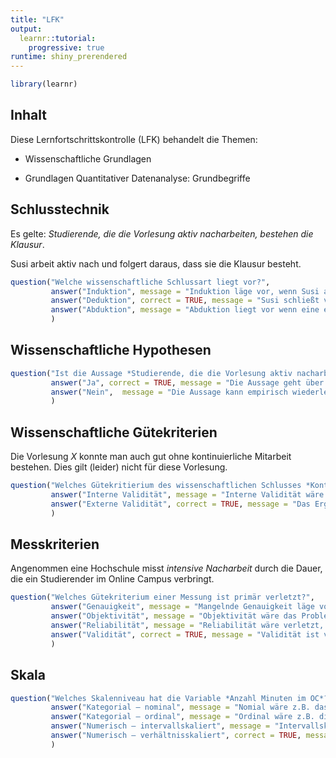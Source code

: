 ```yaml
---
title: "LFK"
output: 
  learnr::tutorial:
    progressive: true
runtime: shiny_prerendered
---
```



```r
library(learnr)
```

## Inhalt

Diese Lernfortschrittskontrolle (LFK) behandelt die Themen:

- Wissenschaftliche Grundlagen

- Grundlagen Quantitativer Datenanalyse: Grundbegriffe


## Schlusstechnik

Es gelte: *Studierende, die die Vorlesung aktiv nacharbeiten, bestehen die Klausur*.

Susi arbeit aktiv nach und folgert daraus, dass sie die Klausur besteht.

```r
question("Welche wissenschaftliche Schlussart liegt vor?",
         answer("Induktion", message = "Induktion läge vor, wenn Susi auf Grund wiederholter Beobachtung zu dem Schluss gekommen wäre."),
         answer("Deduktion", correct = TRUE, message = "Susi schließt von einer allgemeinen Aussage auf eine speziellere."),
         answer("Abduktion", message = "Abduktion liegt vor wenn eine erklärende Hypothese (spekulativ) gebildet wird.")
         )
```


## Wissenschaftliche Hypothesen

```r
question("Ist die Aussage *Studierende, die die Vorlesung aktiv nacharbeiten, bestehen die Klausur* im Sinne Poppers eine wissenschaftliche Hypothese?",
         answer("Ja", correct = TRUE, message = "Die Aussage geht über den Einzelfall hinaus, insbesondere ist sie aber falsifizierbar."),
         answer("Nein",  message = "Die Aussage kann empirisch wiederlegt werden.")
         )
```

## Wissenschaftliche Gütekriterien

Die Vorlesung $X$ konnte man auch gut ohne kontinuierliche Mitarbeit bestehen. Dies gilt (leider) nicht für diese Vorlesung.


```r
question("Welches Gütekritierium des wissenschaftlichen Schlusses *Kontinuierliche Mitarbeit ist zum Bestehen nicht erforderlich* primär verletzt?",
         answer("Interne Validität", message = "Interne Validität wäre verletzt wenn es eine andere Erklärung geben würde."),
         answer("Externe Validität", correct = TRUE, message = "Das Ergebnis von Vorlesung $X$ kann nicht übertragen werden.")
         )
```


## Messkriterien

Angenommen eine Hochschule misst *intensive Nacharbeit* durch die Dauer, die ein Studierender im Online Campus verbringt. 

```r
question("Welches Gütekriterium einer Messung ist primär verletzt?",
         answer("Genauigkeit", message = "Mangelnde Genauigkeit läge vor wenn die Zeit z.B. durch *kurz*, *lang* anstelle von z.B. Minuten gemessen werden würde."),
         answer("Objektivität", message = "Objektivität wäre das Problem wenn zwei Messende zu unterschiedlichen Messergebnissen kommen würden."),
         answer("Reliabilität", message = "Reliabilität wäre verletzt, wenn verschiedene Messinstrumente zu unterschiedlichen Messergebnissen kommen würden."),
         answer("Validität", correct = TRUE, message = "Validität ist verletzt, wenn nicht das gemessen wird, was gemessen werden soll.")         
         )
```


## Skala

```r
question("Welches Skalenniveau hat die Variable *Anzahl Minuten im OC*?",
         answer("Kategorial – nominal", message = "Nomial wäre z.B. das Device mit dem der Studierende in den OC geht."),
         answer("Kategorial – ordinal", message = "Ordinal wäre z.B. die Platzierung eines Studierenden in einer Rangliste der Studierenden nach Ihrer Zeit im OC."),
         answer("Numerisch – intervallskaliert", message = "Intervallskaliert wäre die Zeit, wenn z.B. die Referenzzeit des Workloads als Null definiert wird und die Abweichung zur Referenz angegeben wird."),
         answer("Numerisch – verhältnisskaliert", correct = TRUE, message = "Die Werte können unterschieden, geordnet und die Abstände verglichen werden. Außerdem gibt es einen absoluten Nullpunkt.")         
         )
```
